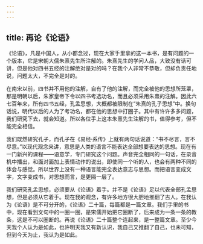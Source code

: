 ```yaml
---
---
---
```

title: 再论《论语》
---




《论语》，凡是中国人，从小都念过，现在大家手里拿的这一本书，是有问题的一个版本，它是宋朝大儒朱熹先生所注解的。朱熹先生的学问人品，大致没有话可讲，但是他对四书五经的注解绝对是对的吗？在我个人非常不恭敬，但却负责任地说，问题太大，不完全是对的。

在南宋以前，四书并不用他的注解，自有了他的注解，而完全被他的思想所笼罩，那是明朝以后，朱家皇帝下令以四书考选功名，而且必须采用朱熹的注解。因此六七百年来，所有四书五经，孔孟思想，大概都被限制在“朱熹的孔子思想”中。换句话说，明代以后的人为了考功名，都在他的思想中打圈子。其中有许许多多问题，我们研究下去，就会知道。所以各位手上这本朱熹先生注解的书，值得参考，但不能完全相信。

我们既然研究孔子，而孔子在《易经·系传》上就有两句话说道：“书不尽言，言不尽意。”以现代观念来讲，意思是人类的语言不能表达全部想要表达的思想。现在有一门新兴的课程——语意学，专门研究这个问题。声音完全相同的一句话，在录音机中播出，和面对面加上表情动作的说出，即使同一个听的人，也会有两种不同的体会与感觉。所以世界上没有一种语言能完全表达意志与思想。而把语言变成文字，文字变成书，对思想而言，是更隔一层了。

我们研究孔孟思想，必须要从《论语》着手。并不是《论语》足以代表全部孔孟思想，但是必须从它着手。现在我的观念，有许多地方很大胆地推翻了古人。在我认为《论语》是不可分开的，《论语》二十篇，每篇都是一篇文章。我们手里的书中，现在看到文句中的一圈一圈，是宋儒开始把它圈断了，后来成为一条一条的教条，这是不可以圈断的。再说《论语》二十篇整个连起来，是一整篇文章。至少今天我个人认为是如此，也许明天我又有新认识，我自己又推翻了自己，也未可知，但到今天为止，我认为是如此。